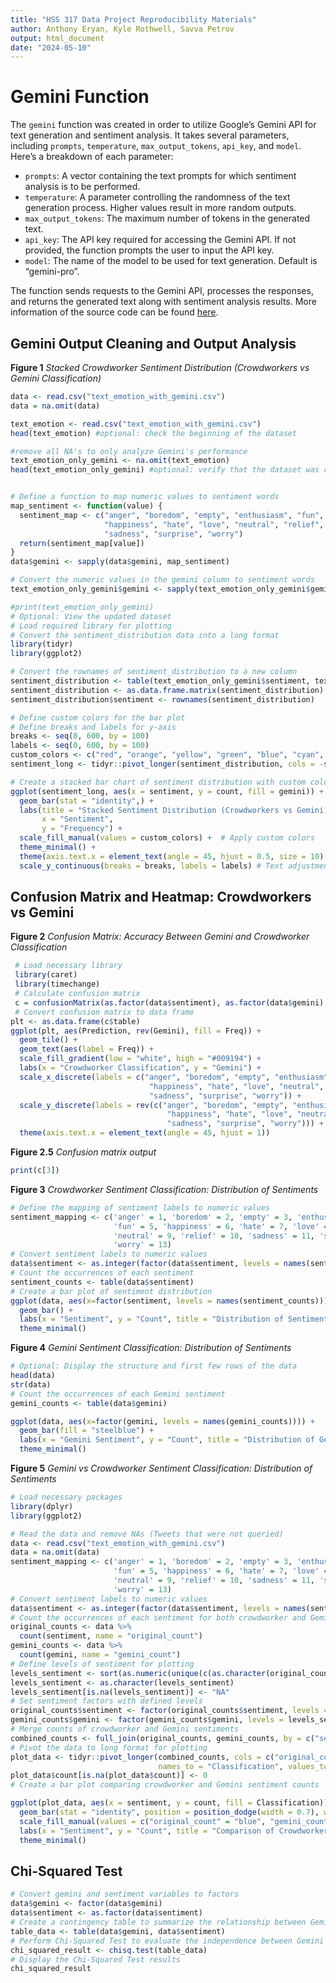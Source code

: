 ---
title: "HSS 317 Data Project Reproducibility Materials"
author: Anthony Eryan, Kyle Rothwell, Savva Petrov
output: html_document
date: "2024-05-10"
---
# Gemini Function

The `gemini` function was created in order to utilize Google's Gemini API for text generation and sentiment analysis. It takes several parameters, including `prompts`, `temperature`, `max_output_tokens`, `api_key`, and `model`. Here's a breakdown of each parameter:

- `prompts`: A vector containing the text prompts for which sentiment analysis is to be performed.
- `temperature`: A parameter controlling the randomness of the text generation process. Higher values result in more random outputs.
- `max_output_tokens`: The maximum number of tokens in the generated text.
- `api_key`: The API key required for accessing the Gemini API. If not provided, the function prompts the user to input the API key.
- `model`: The name of the model to be used for text generation. Default is "gemini-pro".

The function sends requests to the Gemini API, processes the responses, and returns the generated text along with sentiment analysis results. More information of the source code can be found [here](https://github.com/wilkflow/qssProj/blob/main/317_Gemini_LLM.R).  



## Gemini Output Cleaning and Output Analysis

**Figure 1** 
*Stacked Crowdworker Sentiment Distribution (Crowdworkers vs Gemini Classification)*


```{r}
data <- read.csv("text_emotion_with_gemini.csv")
data = na.omit(data)

text_emotion <- read.csv("text_emotion_with_gemini.csv")
head(text_emotion) #optional: check the beginning of the dataset

#remove all NA's to only analyze Gemini's performance
text_emotion_only_gemini <- na.omit(text_emotion)
head(text_emotion_only_gemini) #optional: verify that the dataset was cleaned


# Define a function to map numeric values to sentiment words
map_sentiment <- function(value) {
  sentiment_map <- c("anger", "boredom", "empty", "enthusiasm", "fun", 
                     "happiness", "hate", "love", "neutral", "relief", 
                     "sadness", "surprise", "worry")
  return(sentiment_map[value])
}
data$gemini <- sapply(data$gemini, map_sentiment)

# Convert the numeric values in the gemini column to sentiment words
text_emotion_only_gemini$gemini <- sapply(text_emotion_only_gemini$gemini, map_sentiment)

#print(text_emotion_only_gemini) 
# Optional: View the updated dataset
# Load required library for plotting
# Convert the sentiment_distribution data into a long format
library(tidyr)
library(ggplot2)

# Convert the rownames of sentiment_distribution to a new column
sentiment_distribution <- table(text_emotion_only_gemini$sentiment, text_emotion_only_gemini$gemini)
sentiment_distribution <- as.data.frame.matrix(sentiment_distribution)
sentiment_distribution$sentiment <- rownames(sentiment_distribution)

# Define custom colors for the bar plot
# Define breaks and labels for y-axis
breaks <- seq(0, 600, by = 100)
labels <- seq(0, 600, by = 100)
custom_colors <- c("red", "orange", "yellow", "green", "blue", "cyan", "purple", "magenta", "pink", "brown", "tan3", "gray", "gray26")
sentiment_long <- tidyr::pivot_longer(sentiment_distribution, cols = -sentiment, names_to = "gemini", values_to = "count")

# Create a stacked bar chart of sentiment distribution with custom colors
ggplot(sentiment_long, aes(x = sentiment, y = count, fill = gemini)) +
  geom_bar(stat = "identity",) +
  labs(title = "Stacked Sentiment Distribution (Crowdworkers vs Gemini)",
       x = "Sentiment",
       y = "Frequency") +
  scale_fill_manual(values = custom_colors) +  # Apply custom colors
  theme_minimal() +
  theme(axis.text.x = element_text(angle = 45, hjust = 0.5, size = 10), plot.title = element_text(size = 12, hjust = 0)) +
  scale_y_continuous(breaks = breaks, labels = labels) # Text adjustment for the x and y axis respectively

```






## Confusion Matrix and Heatmap: Crowdworkers vs Gemini
**Figure 2**
*Confusion Matrix: Accuracy Between Gemini and Crowdworker Classification*


```{r}
 # Load necessary library
 library(caret)
 library(timechange)
 # Calculate confusion matrix
 c = confusionMatrix(as.factor(data$sentiment), as.factor(data$gemini), positive = NULL, dnn = c("Prediction", "Gemini"))
 # Convert confusion matrix to data frame
plt <- as.data.frame(c$table)
ggplot(plt, aes(Prediction, rev(Gemini), fill = Freq)) +
  geom_tile() +
  geom_text(aes(label = Freq)) +
  scale_fill_gradient(low = "white", high = "#009194") +
  labs(x = "Crowdworker Classification", y = "Gemini") +
  scale_x_discrete(labels = c("anger", "boredom", "empty", "enthusiasm", "fun", 
                               "happiness", "hate", "love", "neutral", "relief", 
                               "sadness", "surprise", "worry")) +
  scale_y_discrete(labels = rev(c("anger", "boredom", "empty", "enthusiasm", "fun", 
                                   "happiness", "hate", "love", "neutral", "relief", 
                                   "sadness", "surprise", "worry"))) +
  theme(axis.text.x = element_text(angle = 45, hjust = 1))


```
**Figure 2.5**
*Confusion matrix output*
```{r}
print(c[3])
```

**Figure 3**
*Crowdworker Sentiment Classification: Distribution of Sentiments*

```{r}
# Define the mapping of sentiment labels to numeric values
sentiment_mapping <- c('anger' = 1, 'boredom' = 2, 'empty' = 3, 'enthusiasm' = 4,
                       'fun' = 5, 'happiness' = 6, 'hate' = 7, 'love' = 8,
                       'neutral' = 9, 'relief' = 10, 'sadness' = 11, 'surprise' = 12,
                       'worry' = 13)
# Convert sentiment labels to numeric values
data$sentiment <- as.integer(factor(data$sentiment, levels = names(sentiment_mapping), labels = sentiment_mapping))
# Count the occurrences of each sentiment
sentiment_counts <- table(data$sentiment)
# Create a bar plot of sentiment distribution
ggplot(data, aes(x=factor(sentiment, levels = names(sentiment_counts)))) + 
  geom_bar() + 
  labs(x = "Sentiment", y = "Count", title = "Distribution of Sentiments") +
  theme_minimal()
```



**Figure 4**
*Gemini Sentiment Classification: Distribution of Sentiments*

```{r}
# Optional: Display the structure and first few rows of the data
head(data)
str(data)
# Count the occurrences of each Gemini sentiment
gemini_counts <- table(data$gemini)

ggplot(data, aes(x=factor(gemini, levels = names(gemini_counts)))) +
  geom_bar(fill = "steelblue") +
  labs(x = "Gemini Sentiment", y = "Count", title = "Distribution of Gemini API Sentiments") +
  theme_minimal()
```

**Figure 5**
*Gemini vs Crowdworker Sentiment Classification: Distribution of Sentiments*


```{r}
# Load necessary packages
library(dplyr)
library(ggplot2)

# Read the data and remove NAs (Tweets that were not queried)
data <- read.csv("text_emotion_with_gemini.csv")
data = na.omit(data)
sentiment_mapping <- c('anger' = 1, 'boredom' = 2, 'empty' = 3, 'enthusiasm' = 4,
                       'fun' = 5, 'happiness' = 6, 'hate' = 7, 'love' = 8,
                       'neutral' = 9, 'relief' = 10, 'sadness' = 11, 'surprise' = 12,
                       'worry' = 13)
# Convert sentiment labels to numeric values
data$sentiment <- as.integer(factor(data$sentiment, levels = names(sentiment_mapping), labels = sentiment_mapping))
# Count the occurrences of each sentiment for both crowdworker and Gemini classifications
original_counts <- data %>% 
  count(sentiment, name = "original_count")
gemini_counts <- data %>% 
  count(gemini, name = "gemini_count")
# Define levels of sentiment for plotting
levels_sentiment <- sort(as.numeric(unique(c(as.character(original_counts$sentiment), as.character(gemini_counts$gemini)))))
levels_sentiment <- as.character(levels_sentiment)
levels_sentiment[is.na(levels_sentiment)] <- "NA" 
# Set sentiment factors with defined levels
original_counts$sentiment <- factor(original_counts$sentiment, levels = levels_sentiment)
gemini_counts$gemini <- factor(gemini_counts$gemini, levels = levels_sentiment)
# Merge counts of crowdworker and Gemini sentiments
combined_counts <- full_join(original_counts, gemini_counts, by = c("sentiment" = "gemini"))
# Pivot the data to long format for plotting
plot_data <- tidyr::pivot_longer(combined_counts, cols = c("original_count", "gemini_count"), 
                                 names_to = "Classification", values_to = "count")
plot_data$count[is.na(plot_data$count)] <- 0
# Create a bar plot comparing crowdworker and Gemini sentiment counts

ggplot(plot_data, aes(x = sentiment, y = count, fill = Classification)) +
  geom_bar(stat = "identity", position = position_dodge(width = 0.7), width = 0.6) +
  scale_fill_manual(values = c("original_count" = "blue", "gemini_count" = "red")) +
  labs(x = "Sentiment", y = "Count", title = "Comparison of Crowdworker and Gemini Sentiment Counts") +
  theme_minimal()

```




## Chi-Squared Test

```{r}
# Convert gemini and sentiment variables to factors
data$gemini <- factor(data$gemini)
data$sentiment <- as.factor(data$sentiment)
# Create a contingency table to summarize the relationship between Gemini and sentiment
table_data <- table(data$gemini, data$sentiment)
# Perform Chi-Squared Test to evaluate the independence between Gemini and sentiment
chi_squared_result <- chisq.test(table_data)
# Display the Chi-Squared Test results
chi_squared_result
```
